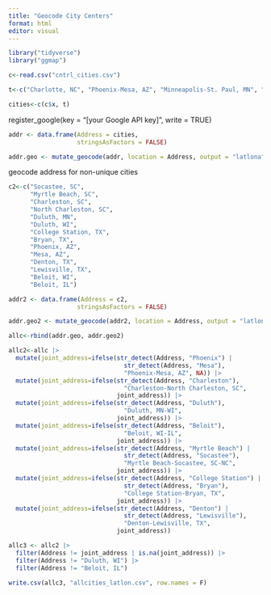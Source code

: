 ```yaml
---
title: "Geocode City Centers"
format: html
editor: visual
---
```


```r
library("tidyverse")
library("ggmap")
```

```r
c<-read.csv("cntrl_cities.csv")

t<-c("Charlotte, NC", "Phoenix-Mesa, AZ", "Minneapolis-St. Paul, MN", "Houston, TX")

cities<-c(c$x, t)
```

register_google(key = "\[your Google API key\]", write = TRUE)

```r
addr <- data.frame(Address = cities,
                   stringsAsFactors = FALSE)

addr.geo <- mutate_geocode(addr, location = Address, output = "latlona")
```

geocode address for non-unique cities

```r
c2<-c("Socastee, SC",
      "Myrtle Beach, SC",
      "Charleston, SC",
      "North Charleston, SC",
      "Duluth, MN",
      "Duluth, WI",
      "College Station, TX",
      "Bryan, TX",
      "Phoenix, AZ",
      "Mesa, AZ",
      "Denton, TX",
      "Lewisville, TX",
      "Beloit, WI",
      "Beloit, IL")

addr2 <- data.frame(Address = c2,
                   stringsAsFactors = FALSE)

addr.geo2 <- mutate_geocode(addr2, location = Address, output = "latlona")
```

```r
allc<-rbind(addr.geo, addr.geo2) 

allc2<-allc |>
  mutate(joint_address=ifelse(str_detect(Address, "Phoenix") | 
                                str_detect(Address, "Mesa"),
                                "Phoenix-Mesa, AZ", NA)) |>
  mutate(joint_address=ifelse(str_detect(Address, "Charleston"),
                                "Charleston-North Charleston, SC", 
                              joint_address)) |>
  mutate(joint_address=ifelse(str_detect(Address, "Duluth"),
                                "Duluth, MN-WI", 
                              joint_address)) |>
  mutate(joint_address=ifelse(str_detect(Address, "Beloit"),
                                "Beloit, WI-IL", 
                              joint_address)) |>
  mutate(joint_address=ifelse(str_detect(Address, "Myrtle Beach") | 
                                str_detect(Address, "Socastee"),
                                "Myrtle Beach-Socastee, SC-NC", 
                              joint_address)) |>
  mutate(joint_address=ifelse(str_detect(Address, "College Station") | 
                                str_detect(Address, "Bryan"),
                                "College Station-Bryan, TX", 
                              joint_address)) |>
  mutate(joint_address=ifelse(str_detect(Address, "Denton") | 
                                str_detect(Address, "Lewisville"),
                                "Denton-Lewisville, TX", 
                              joint_address))

allc3 <- allc2 |>
  filter(Address != joint_address | is.na(joint_address)) |>
  filter(Address != "Duluth, WI") |>
  filter(Address != "Beloit, IL")

write.csv(allc3, "allcities_latlon.csv", row.names = F)
```
